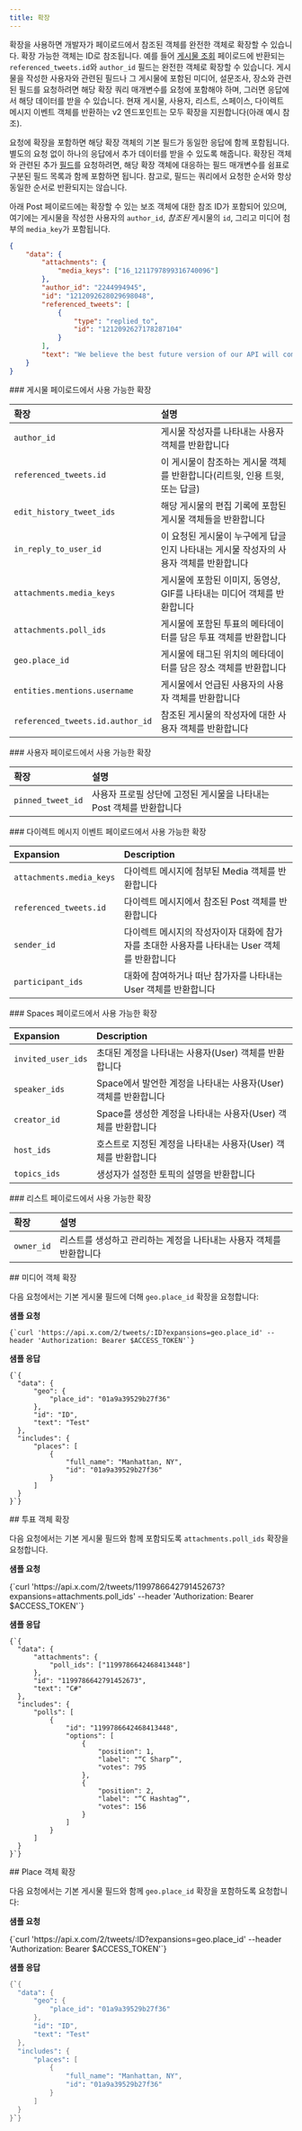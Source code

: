 ```yaml
---
title: 확장
---
```


확장을 사용하면 개발자가 페이로드에서 참조된 객체를 완전한 객체로 확장할 수 있습니다. 확장 가능한 객체는 ID로 참조됩니다. 예를 들어 [게시물 조회](/ko/x-api/posts/lookup/introduction) 페이로드에 반환되는 `referenced_tweets.id`와 `author_id` 필드는 완전한 객체로 확장할 수 있습니다. 게시물을 작성한 사용자와 관련된 필드나 그 게시물에 포함된 미디어, 설문조사, 장소와 관련된 필드를 요청하려면 해당 확장 쿼리 매개변수를 요청에 포함해야 하며, 그러면 응답에서 해당 데이터를 받을 수 있습니다. 현재 게시물, 사용자, 리스트, 스페이스, 다이렉트 메시지 이벤트 객체를 반환하는 v2 엔드포인트는 모두 확장을 지원합니다(아래 예시 참조).

요청에 확장을 포함하면 해당 확장 객체의 기본 필드가 동일한 응답에 함께 포함됩니다. 별도의 요청 없이 하나의 응답에서 추가 데이터를 받을 수 있도록 해줍니다. 확장된 객체와 관련된 추가 [필드](/ko/x-api/fundamentals/fields)를 요청하려면, 해당 확장 객체에 대응하는 필드 매개변수를 쉼표로 구분된 필드 목록과 함께 포함하면 됩니다. 참고로, 필드는 쿼리에서 요청한 순서와 항상 동일한 순서로 반환되지는 않습니다.

아래 Post 페이로드에는 확장할 수 있는 보조 객체에 대한 참조 ID가 포함되어 있으며, 여기에는 게시물을 작성한 사용자의 `author_id`, _참조된_ 게시물의 `id`, 그리고 미디어 첨부의 `media_key`가 포함됩니다.

```json
{
    "data": {
        "attachments": {
            "media_keys": ["16_1211797899316740096"]
        },
        "author_id": "2244994945",
        "id": "1212092628029698048",
        "referenced_tweets": [
            {
                "type": "replied_to",
                "id": "1212092627178287104"
            }
        ],
        "text": "We believe the best future version of our API will come from building it with YOU. Here’s to another great year with everyone who builds on the Twitter platform. We can’t wait to continue working with you in the new year. https://t.co/yvxdK6aOo2"
    }
}
```

<div id="available-expansions-for-post-payloads">
  ### 게시물 페이로드에서 사용 가능한 확장
</div>

| 확장                          | 설명                                                                                |
|:--------------------------------|:------------------------------------------------------------------------------------|
| `author_id`                    | 게시물 작성자를 나타내는 사용자 객체를 반환합니다                                   |
| `referenced_tweets.id`         | 이 게시물이 참조하는 게시물 객체를 반환합니다(리트윗, 인용 트윗, 또는 답글)          |
| `edit_history_tweet_ids`       | 해당 게시물의 편집 기록에 포함된 게시물 객체들을 반환합니다                         |
| `in_reply_to_user_id`          | 이 요청된 게시물이 누구에게 답글인지 나타내는 게시물 작성자의 사용자 객체를 반환합니다 |
| `attachments.media_keys`       | 게시물에 포함된 이미지, 동영상, GIF를 나타내는 미디어 객체를 반환합니다             |
| `attachments.poll_ids`         | 게시물에 포함된 투표의 메타데이터를 담은 투표 객체를 반환합니다                     |
| `geo.place_id`                 | 게시물에 태그된 위치의 메타데이터를 담은 장소 객체를 반환합니다                     |
| `entities.mentions.username`   | 게시물에서 언급된 사용자의 사용자 객체를 반환합니다                                |
| `referenced_tweets.id.author_id` | 참조된 게시물의 작성자에 대한 사용자 객체를 반환합니다                             |

<div id="available-expansion-for-user-payloads">
  ### 사용자 페이로드에서 사용 가능한 확장
</div>

| 확장            | 설명                                               |
|:--------------------|:-----------------------------------------------------------|
| `pinned_tweet_id`  | 사용자 프로필 상단에 고정된 게시물을 나타내는 Post 객체를 반환합니다 |

<div id="available-expansions-for-direct-message-event-payloads">
  ### 다이렉트 메시지 이벤트 페이로드에서 사용 가능한 확장
</div>

| Expansion                | Description                                                              |
|:--------------------------|:--------------------------------------------------------------------------|
| `attachments.media_keys` | 다이렉트 메시지에 첨부된 Media 객체를 반환합니다                         |
| `referenced_tweets.id`   | 다이렉트 메시지에서 참조된 Post 객체를 반환합니다                        |
| `sender_id`              | 다이렉트 메시지의 작성자이자 대화에 참가자를 초대한 사용자를 나타내는 User 객체를 반환합니다 |
| `participant_ids`        | 대화에 참여하거나 떠난 참가자를 나타내는 User 객체를 반환합니다          |

<div id="available-expansions-for-spaces-payloads">
  ### Spaces 페이로드에서 사용 가능한 확장
</div>

| Expansion          | Description                                               |
|:--------------------|:-----------------------------------------------------------|
| `invited_user_ids` | 초대된 계정을 나타내는 사용자(User) 객체를 반환합니다 |
| `speaker_ids`      | Space에서 발언한 계정을 나타내는 사용자(User) 객체를 반환합니다 |
| `creator_id`       | Space를 생성한 계정을 나타내는 사용자(User) 객체를 반환합니다 |
| `host_ids`         | 호스트로 지정된 계정을 나타내는 사용자(User) 객체를 반환합니다 |
| `topics_ids`       | 생성자가 설정한 토픽의 설명을 반환합니다 |

<div id="available-expansion-for-lists-payloads">
  ### 리스트 페이로드에서 사용 가능한 확장
</div>

| 확장   | 설명                                                    |
|:-------------|:----------------------------------------------------------------|
| `owner_id`  | 리스트를 생성하고 관리하는 계정을 나타내는 사용자 객체를 반환합니다 |

<div id="expanding-the-media-object">
  ## 미디어 객체 확장
</div>

다음 요청에서는 기본 게시물 필드에 더해 `geo.place_id` 확장을 요청합니다:

**샘플 요청**

```
{`curl 'https://api.x.com/2/tweets/:ID?expansions=geo.place_id' --header 'Authorization: Bearer $ACCESS_TOKEN'`}
```

**샘플 응답**

```
{`{
  "data": {
      "geo": {
          "place_id": "01a9a39529b27f36"
      },
      "id": "ID",
      "text": "Test"
  },
  "includes": {
      "places": [
          {
              "full_name": "Manhattan, NY",
              "id": "01a9a39529b27f36"
          }
      ]
  }
}`}

```

<div id="expanding-the-poll-object">
  ## 투표 객체 확장
</div>

다음 요청에서는 기본 게시물 필드와 함께 포함되도록 `attachments.poll_ids` 확장을 요청합니다.

**샘플 요청**

<CodeBlock language="bash">
  {`curl 'https://api.x.com/2/tweets/1199786642791452673?expansions=attachments.poll_ids' --header 'Authorization: Bearer $ACCESS_TOKEN'`}
</CodeBlock>

**샘플 응답**

```
{`{
  "data": {
      "attachments": {
          "poll_ids": ["1199786642468413448"]
      },
      "id": "1199786642791452673",
      "text": "C#"
  },
  "includes": {
      "polls": [
          {
              "id": "1199786642468413448",
              "options": [
                  {
                      "position": 1,
                      "label": "“C Sharp”",
                      "votes": 795
                  },
                  {
                      "position": 2,
                      "label": "“C Hashtag”",
                      "votes": 156
                  }
              ]
          }
      ]
  }
}`}
```

<div id="expanding-the-place-object">
  ## Place 객체 확장
</div>

다음 요청에서는 기본 게시물 필드와 함께 `geo.place_id` 확장을 포함하도록 요청합니다:

**샘플 요청**

<CodeBlock language="bash">
  {`curl 'https://api.x.com/2/tweets/:ID?expansions=geo.place_id' --header 'Authorization: Bearer $ACCESS_TOKEN'`}
</CodeBlock>

**샘플 응답**

```s
{`{
  "data": {
      "geo": {
          "place_id": "01a9a39529b27f36"
      },
      "id": "ID",
      "text": "Test"
  },
  "includes": {
      "places": [
          {
              "full_name": "Manhattan, NY",
              "id": "01a9a39529b27f36"
          }
      ]
  }
}`}
```